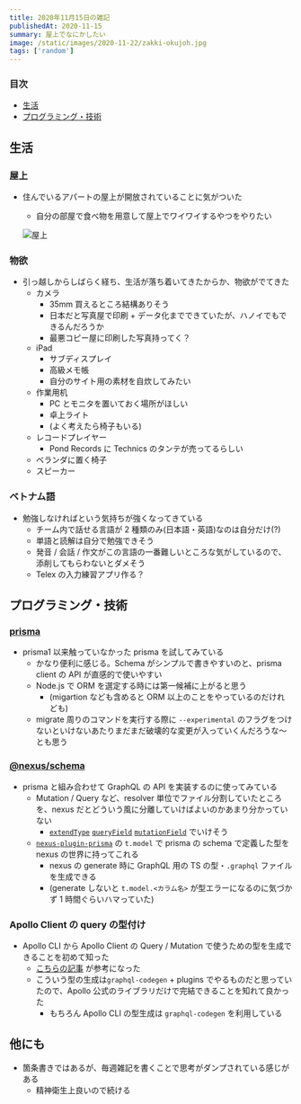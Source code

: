 ```yaml
---
title: 2020年11月15日の雑記
publishedAt: 2020-11-15
summary: 屋上でなにかしたい
image: /static/images/2020-11-22/zakki-okujoh.jpg
tags: ['random']
---
```


### 目次

- [生活](#生活)
- [プログラミング・技術](#プログラミング・技術)

## 生活

### 屋上

- 住んでいるアパートの屋上が開放されていることに気がついた

  - 自分の部屋で食べ物を用意して屋上でワイワイするやつをやりたい

  ![屋上](/static/images/2020-11-22/zakki-okujoh.jpg)

### 物欲

- 引っ越しからしばらく経ち、生活が落ち着いてきたからか、物欲がでてきた
  - カメラ
    - 35mm 買えるところ結構ありそう
    - 日本だと写真屋で印刷 + データ化までできていたが、ハノイでもできるんだろうか
    - 最悪コピー屋に印刷した写真持ってく？
  - iPad
    - サブディスプレイ
    - 高級メモ帳
    - 自分のサイト用の素材を自炊してみたい
  - 作業用机
    - PC とモニタを置いておく場所がほしい
    - 卓上ライト
    - (よく考えたら椅子もいる)
  - レコードプレイヤー
    - Pond Records に Technics のタンテが売ってるらしい
  - ベランダに置く椅子
  - スピーカー

### ベトナム語

- 勉強しなければという気持ちが強くなってきている
  - チーム内で話せる言語が 2 種類のみ(日本語・英語)なのは自分だけ(?)
  - 単語と読解は自分で勉強できそう
  - 発音 / 会話 / 作文がこの言語の一番難しいところな気がしているので、添削してもらわないとダメそう
  - Telex の入力練習アプリ作る？

## プログラミング・技術

### [prisma](https://www.prisma.io/)

- prisma1 以来触っていなかった prisma を試してみている
  - かなり便利に感じる。Schema がシンプルで書きやすいのと、prisma client の API が直感的で使いやすい
  - Node.js で ORM を選定する時には第一候補に上がると思う
    - (migartion なども含めると ORM 以上のことをやっているのだけれども)
  - migrate 周りのコマンドを実行する際に `--experimental` のフラグをつけないといけないあたりまだまだ破壊的な変更が入っていくんだろうな〜とも思う

### [@nexus/schema](https://nexusjs.org/)

- prisma と組み合わせて GraphQL の API を実装するのに使ってみている
  - Mutation / Query など、resolver 単位でファイル分割していたところを、nexus だとどういう風に分離していけばよいのかあまり分かっていない
    - [`extendType`](https://nexusjs.org/docs/api/extend-type) [`queryField`](https://nexusjs.org/docs/api/query-field) [`mutationField`](https://nexusjs.org/docs/api/mutation-field) でいけそう
  - [`nexus-plugin-prisma`](https://nexusjs.org/docs/pluginss/prisma/overview) の `t.model` で prisma の schema で定義した型を nexus の世界に持ってこれる
    - nexus の generate 時に GraphQL 用の TS の型・`.graphql` ファイルを生成できる
    - (generate しないと `t.model.<カラム名>` が型エラーになるのに気づかず 1 時間ぐらいハマっていた)

### Apollo Client の query の型付け

- Apollo CLI から Apollo Client の Query / Mutation で使うための型を生成できることを初めて知った
  - [こちらの記事](https://qiita.com/koedamon/items/0fd3a01f7e398e54b747) が参考になった
  - こういう型の生成は`graphql-codegen` + plugins でやるものだと思っていたので、Apollo 公式のライブラリだけで完結できることを知れて良かった
    - もちろん Apollo CLI の型生成は `graphql-codegen` を利用している

## 他にも

- 箇条書きではあるが、毎週雑記を書くことで思考がダンプされている感じがある
  - 精神衛生上良いので続ける
